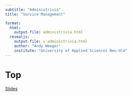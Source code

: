 ```yaml
---
subtitle: "Administrivia"  
title: "Service Management"

format: 
  html:
    output-file: administrivia.html
  revealjs:
    output-file: s-administrivia.html 
    author: "Andy Weeger"
    institute: "University of Applied Sciences Neu-Ulm"
---
```


# Top{visibility="hidden" .slide-link-hidden}
[Slides](s-administrivia.html)